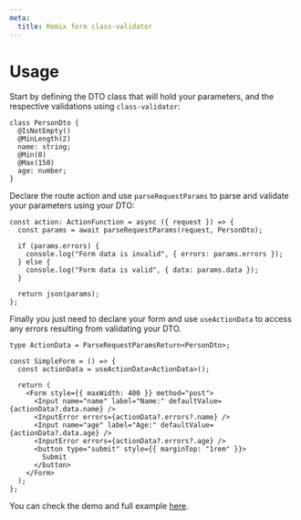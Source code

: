 ```yaml
---
meta:
  title: Remix form class-validator
---
```



# Usage

Start by defining the DTO class that will hold your parameters, and the respective validations using `class-validator`:

```tsx
class PersonDto {
  @IsNotEmpty()
  @MinLength(2)
  name: string;
  @Min(0)
  @Max(150)
  age: number;
}
```

Declare the route action and use `parseRequestParams` to parse and validate your parameters using your DTO:

```tsx
const action: ActionFunction = async ({ request }) => {
  const params = await parseRequestParams(request, PersonDto);

  if (params.errors) {
    console.log("Form data is invalid", { errors: params.errors });
  } else {
    console.log("Form data is valid", { data: params.data });
  }

  return json(params);
};
```

Finally you just need to declare your form and use `useActionData` to access any errors resulting from validating your DTO.

```tsx
type ActionData = ParseRequestParamsReturn<PersonDto>;

const SimpleForm = () => {
  const actionData = useActionData<ActionData>();

  return (
    <Form style={{ maxWidth: 400 }} method="post">
      <Input name="name" label="Name:" defaultValue={actionData?.data.name} />
      <InputError errors={actionData?.errors?.name} />
      <Input name="age" label="Age:" defaultValue={actionData?.data.age} />
      <InputError errors={actionData?.errors?.age} />
      <button type="submit" style={{ marginTop: "1rem" }}>
        Submit
      </button>
    </Form>
  );
};
```

You can check the demo and full example [here](./simple-form).
